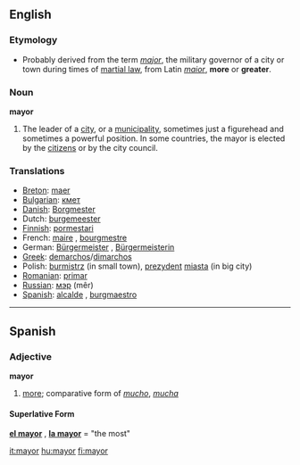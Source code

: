 ==English==

===Etymology===
*Probably derived from the term ''[[major]]'', the military governor of a city or town during times of [[martial law]], from Latin ''[[maior]]'', '''more''' or '''greater'''.

===Noun===
'''mayor'''

#The leader of a [[city]], or a [[municipality]], sometimes just a figurehead and sometimes a powerful position.  In some countries, the mayor is elected by the [[citizen]]s or by the city council.

===Translations===
*[[Breton]]: [[maer]] {{m}}
*[[Bulgarian]]: [[кмет]] {{m}}
*[[Danish]]:  [[Borgmester]]
*Dutch: [[burgemeester]] {{m}}
*[[Finnish]]: [[pormestari]]
*French: [[maire]] {{m}}, [[bourgmestre]] {{m}}
*German: [[Bürgermeister]] {{m}}, [[Bürgermeisterin]] {{f}}
*[[Greek]]: [[demarchos]]/[[dimarchos]]
*Polish: [[burmistrz]] {{m}} (in small town), [[prezydent]] [[miasta]] {{m}} (in big city)
*[[Romanian]]: [[primar]] {{m}}
*[[Russian]]: [[мэр]] {{m}} (m&ecirc;r)
*[[Spanish]]: [[alcalde]] {{m}}, [[burgmaestro]] {{m}}

----

==Spanish==
===Adjective===
'''mayor'''

# [[more]]; comparative form of ''[[mucho]]'', ''[[mucha]]''

====Superlative Form====
'''[[el mayor]]''' {{m}}, '''[[la mayor]]''' {{f}} = "the most"

[[it:mayor]]
[[hu:mayor]]
[[fi:mayor]]